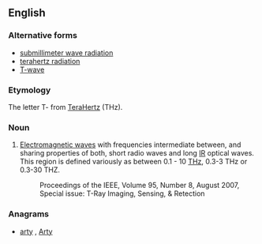 ==English==
{{wikipedia}}

===Alternative forms===
* [[submillimeter wave radiation]]
* [[terahertz radiation]]
* [[T-wave]]

===Etymology===
The letter T- from [[terahertz|TeraHertz]] (THz).

===Noun===
{{en-noun}}

# {{label|en|engineering}} [[Electromagnetic wave]]s with frequencies intermediate between, and sharing properties of both, short radio waves and long [[IR]] optical waves. This region is defined variously as between 0.1 - 10 [[THz]], 0.3-3 THz or 0.3-30 THZ.
#: Proceedings of the IEEE, Volume 95, Number 8, August 2007, Special issue: T-Ray Imaging, Sensing, & Retection

===Anagrams===
* [[arty#English|arty]] , [[Arty#English|Arty]]